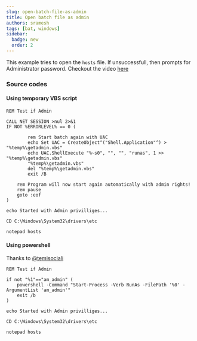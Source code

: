 ```yaml
---
slug: open-batch-file-as-admin
title: Open batch file as admin
authors: sramesh
tags: [bat, windows]
sidebar:
  badge: new
  order: 2
---
```


This example tries to open the `hosts` file. If unsuccessfull, then prompts for Administrator password. Checkout the video [here](https://www.youtube.com/watch?v=xEprb2aRXYo)

### Source codes

#### Using temporary VBS script

```batch frame="none"
REM Test if Admin

CALL NET SESSION >nul 2>&1
IF NOT %ERRORLEVEL% == 0 (

	    rem Start batch again with UAC
        echo Set UAC = CreateObject^("Shell.Application"^) > "%temp%\getadmin.vbs"
        echo UAC.ShellExecute "%~s0", "", "", "runas", 1 >> "%temp%\getadmin.vbs"
        "%temp%\getadmin.vbs"
        del "%temp%\getadmin.vbs"
        exit /B

    rem Program will now start again automatically with admin rights! 
    rem pause
    goto :eof
)

echo Started with Admin privilliges...

CD C:\Windows\System32\drivers\etc

notepad hosts
```
#### Using powershell

Thanks to [@temisociali](http://www.youtube.com/@temisociali)

```batch frame="none" {3-6}
REM Test if Admin

if not "%1"=="am_admin" (
    powershell -Command "Start-Process -Verb RunAs -FilePath '%0' -ArgumentList 'am_admin'"
    exit /b 
)

echo Started with Admin privilliges...

CD C:\Windows\System32\drivers\etc

notepad hosts

```
